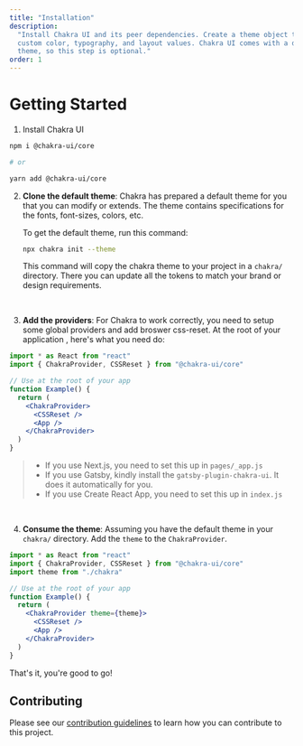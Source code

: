 ```yaml
---
title: "Installation"
description:
  "Install Chakra UI and its peer dependencies. Create a theme object to include
  custom color, typography, and layout values. Chakra UI comes with a default
  theme, so this step is optional."
order: 1
---
```


# Getting Started

1. Install Chakra UI

```bash
npm i @chakra-ui/core

# or

yarn add @chakra-ui/core
```

<carbon-ad></carbon-ad>

2. **Clone the default theme**: Chakra has prepared a default theme for you that
   you can modify or extends. The theme contains specifications for the fonts,
   font-sizes, colors, etc.

   To get the default theme, run this command:

   ```bash
   npx chakra init --theme
   ```

   This command will copy the chakra theme to your project in a `chakra/`
   directory. There you can update all the tokens to match your brand or design
   requirements.

   <br />

3. **Add the providers**: For Chakra to work correctly, you need to setup some
   global providers and add broswer css-reset. At the root of your application ,
   here's what you need do:

```jsx live=false
import * as React from "react"
import { ChakraProvider, CSSReset } from "@chakra-ui/core"

// Use at the root of your app
function Example() {
  return (
    <ChakraProvider>
      <CSSReset />
      <App />
    </ChakraProvider>
  )
}
```

> - If you use Next.js, you need to set this up in `pages/_app.js`
> - If you use Gatsby, kindly install the `gatsby-plugin-chakra-ui`. It does it
>   automatically for you.
> - If you use Create React App, you need to set this up in `index.js`

<br />

4. **Consume the theme**: Assuming you have the default theme in your `chakra/`
   directory. Add the `theme` to the `ChakraProvider`.

```jsx live=false
import * as React from "react"
import { ChakraProvider, CSSReset } from "@chakra-ui/core"
import theme from "./chakra"

// Use at the root of your app
function Example() {
  return (
    <ChakraProvider theme={theme}>
      <CSSReset />
      <App />
    </ChakraProvider>
  )
}
```

That's it, you're good to go!

## Contributing

Please see our [contribution guidelines](/contributing) to learn how you can
contribute to this project.
